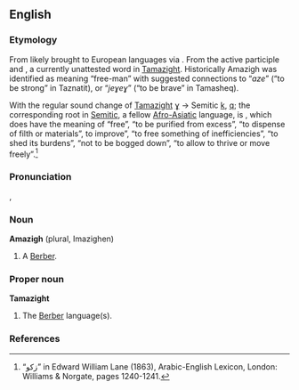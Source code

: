 {{also|amazigh}}
==English==

===Etymology===
From {{der|en|tzm|ⴰⵎⴰⵣⵉⵖ}} likely brought to European languages via {{der|en|ar|أَمَازِيغ}}. From the active participle {{m|tzm|ⴰⵎ}} and {{m|tzm|ⴰⵣⵉⵖ}}, a currently unattested word in [[Tamazight]]. Historically Amazigh was identified as meaning “free-man” with suggested connections to “''aze''” (“to be strong” in Taznatit), or “''jeɣeɣ''” (“to be brave” in Tamasheq).

With the regular sound change of [[Tamazight]] [[ɣ]] → Semitic [[k]], [[q]]; the corresponding root in [[Semitic]], a fellow [[Afro-Asiatic]] language, is {{ar-root|ز|ك|و|nocat=1}}, which does have the meaning of “free”, “to be purified from excess”, “to dispense of filth or materials”, to improve”, “to free something of inefficiencies”, “to shed its burdens”, “not to be bogged down”, “to allow to thrive or move freely”.<ref name="Lane">“زكو” in Edward William Lane (1863), Arabic-English Lexicon, London: Williams & Norgate, pages 1240-1241.</ref>

===Pronunciation===
{{IPA|lang=en|/ʔæ.mæːˈziːʁ/|/ʔɑ.mɑːˈziːʁ/|/ʔa.maːˈziːʁ/}},

===Noun===
'''Amazigh''' (plural, Imazighen)

# A [[Berber]].

===Proper noun===
'''Tamazight'''

# The [[Berber]] language(s).

===References===
<references/>